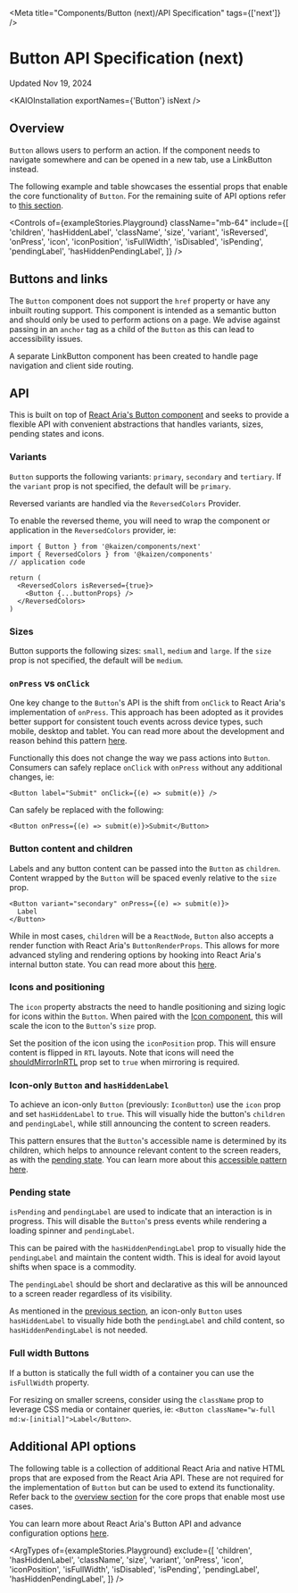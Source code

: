
<Meta title="Components/Button (next)/API Specification" tags={['next']} />

# Button API Specification (next)

Updated Nov 19, 2024

<ResourceLinks
  sourceCode="https://github.com/cultureamp/kaizen-design-system/tree/main/packages/components/src/__next__/Button"
  figma="https://www.figma.com/design/eZKEE5kXbEMY3lx84oz8iN/branch/sPhYSlgPScLOAOYfAbkaI5/%F0%9F%92%9C-Heart-UI-Kit?node-id=1929-17364&node-type=canvas&m=dev"
  designGuidelines="/?path=/docs/components-button-button-next-usage-guidelines--docs"
/>

<KAIOInstallation exportNames={'Button'} isNext />

## Overview

`Button` allows users to perform an action. If the component needs to navigate somewhere and can be opened in a new tab, use a <LinkTo pageId="components-linkbutton-api-specification--docs">LinkButton</LinkTo> instead.

The following example and table showcases the essential props that enable the core functionality of `Button`. For the remaining suite of API options refer to [this section](#additional-api-options).

<Canvas of={exampleStories.Playground} />

<Controls
  of={exampleStories.Playground}
  className="mb-64"
  include={[
    'children',
    'hasHiddenLabel',
    'className',
    'size',
    'variant',
    'isReversed',
    'onPress',
    'icon',
    'iconPosition',
    'isFullWidth',
    'isDisabled',
    'isPending',
    'pendingLabel',
    'hasHiddenPendingLabel',
  ]}
/>

## Buttons and links

The `Button` component does not support the `href` property or have any inbuilt routing support. This component is intended as a semantic button and should only be used to perform actions on a page. We advise against passing in an `anchor` tag as a child of the `Button` as this can lead to accessibility issues.

A separate <LinkTo pageId="components-linkbutton-api-specification--docs">LinkButton</LinkTo> component has been created to handle page navigation and client side routing.

## API

This is built on top of [React Aria's Button component](https://react-spectrum.adobe.com/react-aria/Button.html#props) and seeks to provide a flexible API with convenient abstractions that handles variants, sizes, pending states and icons.

### Variants

`Button` supports the following variants: `primary`, `secondary` and `tertiary`. If the `variant` prop is not specified, the default will be `primary`.

<Canvas of={exampleStories.ButtonVariants} />

Reversed variants are handled via the `ReversedColors` Provider.

<DocsStory of={exampleStories.ButtonVariantsReversed} expanded={false} />

To enable the reversed theme, you will need to wrap the component or application in the `ReversedColors` provider, ie:

```tsx
import { Button } from '@kaizen/components/next'
import { ReversedColors } from '@kaizen/components'
// application code

return (
  <ReversedColors isReversed={true}>
    <Button {...buttonProps} />
  </ReversedColors>
)
```

### Sizes

Button supports the following sizes: `small`, `medium` and `large`. If the `size` prop is not specified, the default will be `medium`.

<Canvas of={exampleStories.ButtonSizes} />

### `onPress` vs `onClick`

One key change to the `Button`&apos;s API is the shift from `onClick` to React Aria's implementation of `onPress`. This approach has been adopted as it provides better support for consistent touch events across device types, such mobile, desktop and tablet. You can read more about the development and reason behind this pattern [here](https://react-spectrum.adobe.com/blog/building-a-button-part-1.html#touch-interactions).

Functionally this does not change the way we pass actions into `Button`. Consumers can safely replace `onClick` with `onPress` without any additional changes, ie:

```tsx
<Button label="Submit" onClick={(e) => submit(e)} />
```

Can safely be replaced with the following:

```tsx
<Button onPress={(e) => submit(e)}>Submit</Button>
```

### Button content and children

Labels and any button content can be passed into the `Button` as `children`. Content wrapped by the `Button` will be spaced evenly relative to the `size` prop.

```tsx
<Button variant="secondary" onPress={(e) => submit(e)}>
  Label
</Button>
```

While in most cases, `children` will be a `ReactNode`, `Button` also accepts a render function with React Aria's `ButtonRenderProps`. This allows for more advanced styling and rendering options by hooking into React Aria's internal button state. You can read more about this [here](https://react-spectrum.adobe.com/react-aria/Button.html#styling).

### Icons and positioning

The `icon` property abstracts the need to handle positioning and sizing logic for icons within the `Button`. When paired with the [Icon component](/docs/illustrations-icon-icon-next-api-specification--docs), this will scale the icon to the `Button`'s `size` prop.

<Canvas of={exampleStories.ButtonWithIconStart} />

Set the position of the icon using the `iconPosition` prop. This will ensure content is flipped in `RTL` layouts. Note that icons will need the [shouldMirrorInRTL](/docs/illustrations-icon-icon-next-api-specification--docs#mirror-in-rtl) prop set to `true` when mirroring is required.

<Canvas of={exampleStories.ButtonWithIconEnd} />

### Icon-only `Button` and `hasHiddenLabel`

To achieve an icon-only `Button` (previously: `IconButton`) use the `icon` prop and set `hasHiddenLabel` to `true`. This will visually hide the button's `children` and `pendingLabel`, while still announcing the content to screen readers.

<Canvas of={exampleStories.IconButton} className="mb-32" />

This pattern ensures that the `Button`'s accessible name is determined by its children, which helps to announce relevant content to the screen readers, as with the [pending state](#pending-state). You can learn more about this [accessible pattern here](https://cultureamp.atlassian.net/wiki/spaces/PA/pages/3833331831/Accessible+button+and+link+labels).

### Pending state

`isPending` and `pendingLabel` are used to indicate that an interaction is in progress. This will disable the `Button`'s press events while rendering a loading spinner and `pendingLabel`.

<Canvas of={specStories.PendingButton} />

This can be paired with the `hasHiddenPendingLabel` prop to visually hide the `pendingLabel` and maintain the content width. This is ideal for avoid layout shifts when space is a commodity.

The `pendingLabel` should be short and declarative as this will be announced to a screen reader regardless of its visibility.

<Canvas of={specStories.PendingButtonWithHiddenPendingLabel} />

As mentioned in the [previous section](#icon-only-button-and-hashiddenlabel), an icon-only `Button` uses `hasHiddenLabel` to visually hide both the `pendingLabel` and child content, so `hasHiddenPendingLabel` is not needed.

<Canvas of={specStories.PendingIconButton} />

### Full width Buttons

If a button is statically the full width of a container you can use the `isFullWidth` property.

<Canvas of={exampleStories.ButtonFullWidth} />

For resizing on smaller screens, consider using the `className` prop to leverage CSS media or container queries, ie: `<Button className="w-full md:w-[initial]">Label</Button>`.

## Additional API options

The following table is a collection of additional React Aria and native HTML props that are exposed from the React Aria API. These are not required for the implementation of `Button` but can be used to extend its functionality. Refer back to the [overview section](#overview) for the core props that enable most use cases.

You can learn more about React Aria's Button API and advance configuration options [here](https://react-spectrum.adobe.com/react-aria/Button.html#props).

<ArgTypes
  of={exampleStories.Playground}
  exclude={[
    'children',
    'hasHiddenLabel',
    'className',
    'size',
    'variant',
    'onPress',
    'icon',
    'iconPosition',
    'isFullWidth',
    'isDisabled',
    'isPending',
    'pendingLabel',
    'hasHiddenPendingLabel',
  ]}
/>
